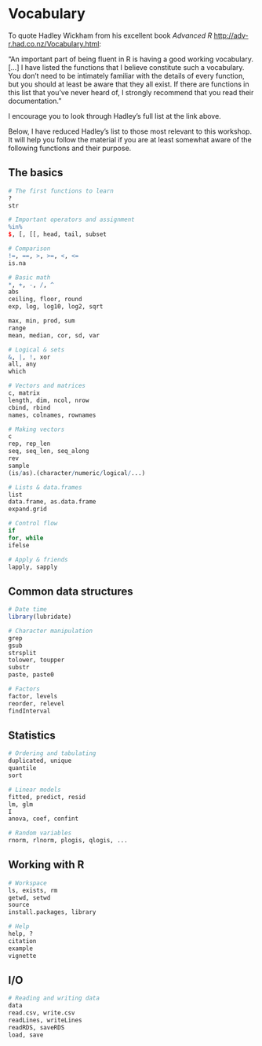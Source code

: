 # Vocabulary 

To quote Hadley Wickham from his excellent book *Advanced R* <http://adv-r.had.co.nz/Vocabulary.html>:

"An important part of being fluent in R is having a good working vocabulary. [...] I have listed the functions that I believe constitute such a vocabulary. You don't need to be intimately familiar with the details of every function, but you should at least be aware that they all exist. If there are functions in this list that you've never heard of, I strongly recommend that you read their documentation."

I encourage you to look through Hadley's full list at the link above. 

Below, I have reduced Hadley's list to those most relevant to this workshop. It will help you follow the material if you are at least somewhat aware of the following functions and their purpose.

## The basics

```r
# The first functions to learn
?
str

# Important operators and assignment
%in%
$, [, [[, head, tail, subset

# Comparison 
!=, ==, >, >=, <, <=
is.na

# Basic math
*, +, -, /, ^
abs
ceiling, floor, round
exp, log, log10, log2, sqrt

max, min, prod, sum
range
mean, median, cor, sd, var

# Logical & sets 
&, |, !, xor
all, any
which

# Vectors and matrices
c, matrix
length, dim, ncol, nrow
cbind, rbind
names, colnames, rownames

# Making vectors 
c
rep, rep_len
seq, seq_len, seq_along
rev
sample
(is/as).(character/numeric/logical/...)

# Lists & data.frames 
list
data.frame, as.data.frame
expand.grid

# Control flow 
if
for, while
ifelse

# Apply & friends
lapply, sapply
```


## Common data structures

```r
# Date time
library(lubridate)

# Character manipulation 
grep
gsub
strsplit
tolower, toupper
substr
paste, paste0

# Factors 
factor, levels
reorder, relevel
findInterval
```

## Statistics

```r
# Ordering and tabulating 
duplicated, unique
quantile
sort

# Linear models 
fitted, predict, resid
lm, glm
I
anova, coef, confint

# Random variables
rnorm, rlnorm, plogis, qlogis, ...
```

## Working with R

```r
# Workspace 
ls, exists, rm
getwd, setwd
source
install.packages, library

# Help
help, ?
citation
example
vignette
```

## I/O

```r
# Reading and writing data
data
read.csv, write.csv
readLines, writeLines
readRDS, saveRDS
load, save
```
